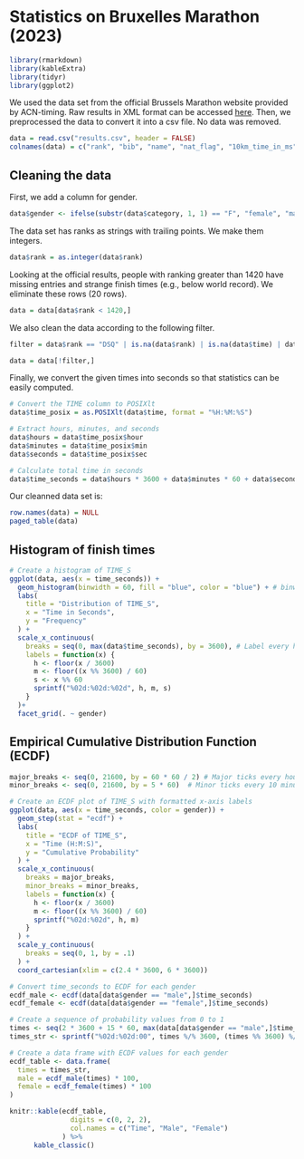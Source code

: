 # Statistics on Bruxelles Marathon (2023)

```r
library(rmarkdown)
library(kableExtra)
library(tidyr)
library(ggplot2)
```

We used the data set from the official Brussels Marathon website provided by ACN-timing. Raw results in XML format can be accessed <a href="https://prod.chronorace.be/api/results/table/search/20231001_brussels/MAR1?srch=&pageSize=10000">here</a>. 
Then, we preprocessed the data to convert it into a csv file. No data was removed.

```r
data = read.csv("results.csv", header = FALSE)
colnames(data) = c("rank", "bib", "name", "nat_flag", "10km_time_in_ms", "21_1km_time_in_ms", "30km_time_in_ms", "checkpoint", "time", "estimation", "avg", "category_rank", "category")
```

## Cleaning the data

First, we add a column for gender.

```r
data$gender <- ifelse(substr(data$category, 1, 1) == "F", "female", "male")
```

The data set has ranks as strings with trailing points. We make them integers.

```r
data$rank = as.integer(data$rank)
```

Looking at the official results, people with ranking greater than 1420 have missing entries and strange finish times (e.g., below world record).
We eliminate these rows (20 rows).

```r
data = data[data$rank < 1420,]
```

We also clean the data according to the following filter.

```r
filter = data$rank == "DSQ" | is.na(data$rank) | is.na(data$time) | data$time == ""

data = data[!filter,]
```

Finally, we convert the given times into seconds so that statistics can be easily computed.

```r
# Convert the TIME column to POSIXlt
data$time_posix = as.POSIXlt(data$time, format = "%H:%M:%S")

# Extract hours, minutes, and seconds
data$hours = data$time_posix$hour
data$minutes = data$time_posix$min
data$seconds = data$time_posix$sec

# Calculate total time in seconds
data$time_seconds = data$hours * 3600 + data$minutes * 60 + data$seconds
```

Our cleanned data set is:
```r
row.names(data) = NULL
paged_table(data)
```


## Histogram of finish times

```r
# Create a histogram of TIME_S
ggplot(data, aes(x = time_seconds)) +
  geom_histogram(binwidth = 60, fill = "blue", color = "blue") + # binwidth in seconds
  labs(
    title = "Distribution of TIME_S",
    x = "Time in Seconds",
    y = "Frequency"
  ) +
  scale_x_continuous(
    breaks = seq(0, max(data$time_seconds), by = 3600), # Label every hour
    labels = function(x) {
      h <- floor(x / 3600)
      m <- floor((x %% 3600) / 60)
      s <- x %% 60
      sprintf("%02d:%02d:%02d", h, m, s)
    }
  )+
  facet_grid(. ~ gender)
```

## Empirical Cumulative Distribution Function (ECDF)

```r
major_breaks <- seq(0, 21600, by = 60 * 60 / 2) # Major ticks every hour
minor_breaks <- seq(0, 21600, by = 5 * 60)  # Minor ticks every 10 minutes

# Create an ECDF plot of TIME_S with formatted x-axis labels
ggplot(data, aes(x = time_seconds, color = gender)) +
  geom_step(stat = "ecdf") +
  labs(
    title = "ECDF of TIME_S",
    x = "Time (H:M:S)",
    y = "Cumulative Probability"
  ) +
  scale_x_continuous(
    breaks = major_breaks,
    minor_breaks = minor_breaks,
    labels = function(x) {
      h <- floor(x / 3600)
      m <- floor((x %% 3600) / 60)
      sprintf("%02d:%02d", h, m)
    }
  ) +
  scale_y_continuous(
    breaks = seq(0, 1, by = .1)
  ) +
  coord_cartesian(xlim = c(2.4 * 3600, 6 * 3600)) 
```

```r
# Convert time_seconds to ECDF for each gender
ecdf_male <- ecdf(data[data$gender == "male",]$time_seconds)
ecdf_female <- ecdf(data[data$gender == "female",]$time_seconds)

# Create a sequence of probability values from 0 to 1
times <- seq(2 * 3600 + 15 * 60, max(data[data$gender == "male",]$time_seconds), by = 5 * 60)  # Adjust the step as needed
times_str <- sprintf("%02d:%02d:00", times %/% 3600, (times %% 3600) %/% 60)

# Create a data frame with ECDF values for each gender
ecdf_table <- data.frame(
  times = times_str,
  male = ecdf_male(times) * 100,
  female = ecdf_female(times) * 100
)

knitr::kable(ecdf_table, 
               digits = c(0, 2, 2), 
               col.names = c("Time", "Male", "Female")
             ) %>%
      kable_classic()
```

